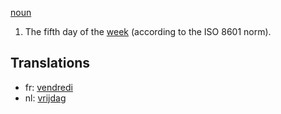 [[noun]]

#The fifth day of the [[week]] (according to the ISO 8601 norm).

==Translations==
*fr: [[vendredi]]
*nl: [[vrijdag]]
